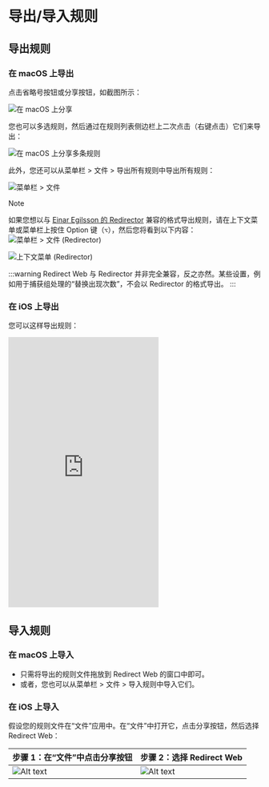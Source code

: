# 导出/导入规则

## 导出规则

### 在 macOS 上导出

点击省略号按钮或分享按钮，如截图所示：

![在 macOS 上分享](/img/share-on-macos.png)

您也可以多选规则，然后通过在规则列表侧边栏上二次点击（右键点击）它们来导出：

![在 macOS 上分享多条规则](/img/multiselect-on-macos.png)

此外，您还可以从菜单栏 > 文件 > 导出所有规则中导出所有规则：

![菜单栏 > 文件](/img/menubar-file.png)

> [!NOTE]
> 如果您想以与 [Einar Egilsson 的 Redirector](https://einaregilsson.com/redirector/) 兼容的格式导出规则，请在上下文菜单或菜单栏上按住 Option 键（`⌥`），然后您将看到以下内容：
> ![菜单栏 > 文件 (Redirector)](/img/menubar-file-redirector.png)
>
> ![上下文菜单 (Redirector)](/img/context-menu-redirector.png)
>
> :::warning
> Redirect Web 与 Redirector 并非完全兼容，反之亦然。某些设置，例如用于捕获组处理的“替换出现次数”，不会以 Redirector 的格式导出。
> :::

### 在 iOS 上导出

您可以这样导出规则：

<iframe height="540" src="https://www.youtube.com/embed/uQ6-SLEMlT4" title="iOS 导出规则演示视频 (YouTube)" frameborder="0" allow="accelerometer; autoplay; clipboard-write; encrypted-media; gyroscope; picture-in-picture; web-share" allowfullscreen></iframe>

## 导入规则

### 在 macOS 上导入

- 只需将导出的规则文件拖放到 Redirect Web 的窗口中即可。
- 或者，您也可以从菜单栏 > 文件 > 导入规则中导入它们。

### 在 iOS 上导入

假设您的规则文件在“文件”应用中。在“文件”中打开它，点击分享按钮，然后选择 Redirect Web：

| 步骤 1：在“文件”中点击分享按钮 | 步骤 2：选择 Redirect Web         |
| ---------------------------------- | ---------------------------------- |
| ![Alt text](/img/files-share-ios.png) | ![Alt text](/img/share-sheet-ios.png) |

